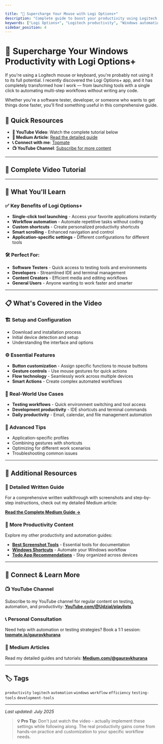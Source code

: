 ```yaml
---

title: "🚀 Supercharge Your Mouse with Logi Options+"
description: "Complete guide to boost your productivity using Logitech's Logi Options+ app. Learn how to automate workflows, launch tools with single clicks, and maximize your mouse and keyboard potential."
keywords: ["Logi Options+", "Logitech productivity", "Windows automation", "mouse shortcuts", "keyboard automation", "productivity tools", "workflow automation"]
sidebar_position: 4
---
```



# 🚀 Supercharge Your Windows Productivity with Logi Options+

If you're using a Logitech mouse or keyboard, you're probably not using it to its full potential. I recently discovered the Logi Options+ app, and it has completely transformed how I work — from launching tools with a single click to automating multi-step workflows without writing any code.

Whether you're a software tester, developer, or someone who wants to get things done faster, you'll find something useful in this comprehensive guide.

## 🎯 Quick Resources
- **🎥 YouTube Video**: Watch the complete tutorial below
- **📝 Medium Article**: [Read the detailed guide](https://medium.com/@gauravkhurana)
- **📞 Connect with me**: [Topmate](https://topmate.io/gauravkhurana)
- **📺 YouTube Channel**: [Subscribe for more content](https://www.youtube.com/@Udzial/playlists?sub_confirmation=1)

---

## 🎥 Complete Video Tutorial

<YouTubeEmbed 
  videoId="8KI_T7x_BmE" 
  title="Supercharge Your Windows Productivity with Logi Options+"
/>

---

## 🎯 What You'll Learn

### ✅ Key Benefits of Logi Options+
- **Single-click tool launching** - Access your favorite applications instantly
- **Workflow automation** - Automate repetitive tasks without coding
- **Custom shortcuts** - Create personalized productivity shortcuts
- **Smart scrolling** - Enhanced navigation and control
- **Application-specific settings** - Different configurations for different tools

### 🛠️ Perfect For:
- **Software Testers** - Quick access to testing tools and environments
- **Developers** - Streamlined IDE and terminal management
- **Content Creators** - Efficient media and editing workflows
- **General Users** - Anyone wanting to work faster and smarter

---

## 📋 What's Covered in the Video

### 🏗️ Setup and Configuration
- Download and installation process
- Initial device detection and setup
- Understanding the interface and options

### ⚙️ Essential Features
- **Button customization** - Assign specific functions to mouse buttons
- **Gesture controls** - Use mouse gestures for quick actions
- **Flow technology** - Seamlessly work across multiple devices
- **Smart Actions** - Create complex automated workflows

### 🎯 Real-World Use Cases
- **Testing workflows** - Quick environment switching and tool access
- **Development productivity** - IDE shortcuts and terminal commands
- **Daily productivity** - Email, calendar, and file management automation

### 🔧 Advanced Tips
- Application-specific profiles
- Combining gestures with shortcuts
- Optimizing for different work scenarios
- Troubleshooting common issues

---

## 📖 Additional Resources

### 📝 Detailed Written Guide
For a comprehensive written walkthrough with screenshots and step-by-step instructions, check out my detailed Medium article:

**[Read the Complete Medium Guide →](https://medium.com/@gauravkhurana)**

### 🌟 More Productivity Content
Explore my other productivity and automation guides:

- **[Best Screenshot Tools](./best-screenshot-tools.mdx)** - Essential tools for documentation
- **[Windows Shortcuts](./autohotkey-shortcuts.mdx)** - Automate your Windows workflow
- **[Todo App Recommendations](./best-todo-app-windows-android.mdx)** - Stay organized across devices

---

## 🤝 Connect & Learn More

### 📺 YouTube Channel
Subscribe to my YouTube channel for regular content on testing, automation, and productivity:
**[YouTube.com/@Udzial/playlists](https://www.youtube.com/@Udzial/playlists?sub_confirmation=1)**

### 📞 Personal Consultation
Need help with automation or testing strategies? Book a 1:1 session:
**[topmate.io/gauravkhurana](https://topmate.io/gauravkhurana)**

### 📝 Medium Articles
Read my detailed guides and tutorials:
**[Medium.com/@gauravkhurana](https://medium.com/@gauravkhurana)**

---

## 🏷️ Tags

`productivity` `logitech` `automation` `windows` `workflow` `efficiency` `testing-tools` `development-tools`

---

*Last updated: July 2025*

> **💡 Pro Tip**: Don't just watch the video - actually implement these settings while following along. The real productivity gains come from hands-on practice and customization to your specific workflow needs.
